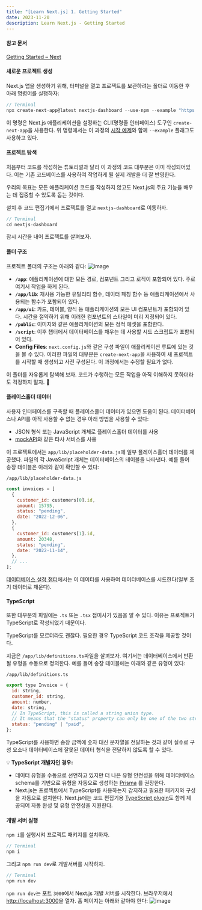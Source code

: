 ```yaml
---
title: "[Learn Next.js] 1. Getting Started"
date: 2023-11-20
description: Learn Next.js - Getting Started
---
```


#### 참고 문서

[Getting Started – Next](https://nextjs.org/learn/dashboard-app/getting-started)

#### 새로운 프로젝트 생성

Next.js 앱을 생성하기 위해, 터미널을 열고 프로젝트를 보관하려는 폴더로 이동한 후 아래 명령어를 실행하자:

```jsx
// Terminal
npx create-next-app@latest nextjs-dashboard --use-npm --example "https://github.com/vercel/next-learn/tree/main/dashboard/starter-example"
```

이 명령은 Next.js 애플리케이션을 설정하는 CLI(명령줄 인터페이스) 도구인 `create-next-app`을 사용한다. 위 명령에서는 이 과정의 [시작 예제](https://github.com/vercel/next-learn/tree/main/dashboard/starter-example)와 함께 `--example` 플래그도 사용하고 있다.

#### 프로젝트 탐색

처음부터 코드를 작성하는 튜토리얼과 달리 이 과정의 코드 대부분은 이미 작성되어있다. 이는 기존 코드베이스를 사용하여 작업하게 될 실제 개발을 더 잘 반영한다.

우리의 목표는 모든 애플리케이션 코드를 작성하지 않고도 Next.js의 주요 기능을 배우는 데 집중할 수 있도록 돕는 것이다.

설치 후 코드 편집기에서 프로젝트를 열고 `nextjs-dashboard`로 이동하자.

```jsx
// Terminal
cd nextjs-dashboard
```

잠시 시간을 내어 프로젝트를 살펴보자.

#### 폴더 구조

프로젝트 폴더의 구조는 아래와 같다:
![image](https://github.com/tamoimi/tami-dev-blog/assets/100749520/79a86e4f-2af9-4001-88b3-2e48037db4e9)

- **`/app`**: 애플리케이션에 대한 모든 경로, 컴포넌트 그리고 로직이 포함되어 있다. 주로 여기서 작업을 하게 된다.
- **`/app/lib`**: 재사용 가능한 유틸리티 함수, 데이터 페칭 함수 등 애플리케이션에서 사용되는 함수가 포함되어 있다.
- **`/app/ui`**: 카드, 테이블, 양식 등 애플리케이션의 모든 UI 컴포넌트가 포함되어 있다. 시간을 절약하기 위해 이러한 컴포넌트의 스타일이 미리 지정되어 있다.
- **`/public`**: 이미지와 같은 애플리케이션의 모든 정적 에셋을 포함한다.
- **`/script`**: 이후 챕터에서 데이터베이스를 채우는 데 사용할 시드 스크립트가 포함되어 있다.
- **Config Files**: `next.config.js`와 같은 구성 파일이 애플리케이션 루트에 있는 것을 볼 수 있다. 이러한 파일의 대부분은 `create-next-app`을 사용하여 새 프로젝트를 시작할 때 생성되고 사전 구성된다. 이 과정에서는 수정할 필요가 없다.

이 폴더를 자유롭게 탐색해 보자. 코드가 수행하는 모든 작업을 아직 이해하지 못하더라도 걱정하지 말자. 🦕

#### 플레이스홀더 데이터

사용자 인터페이스를 구축할 때 플레이스홀더 데이터가 있으면 도움이 된다. 데이터베이스나 API를 아직 사용할 수 없는 경우 아래 방법을 사용할 수 있다:

- JSON 형식 또는 JavaScript 개체로 플레이스홀더 데이터를 사용
- [mockAPI](https://mockapi.io/)와 같은 타사 서비스를 사용

이 프로젝트에서는 `app/lib/placeholder-data.js`에 일부 플레이스홀더 데이터를 제공했다. 파일의 각 JavaScript 개체는 데이터베이스의 테이블을 나타낸다. 예를 들어 송장 테이블은 아래와 같이 확인할 수 있다:

`/app/lib/placeholder-data.js`

```jsx
const invoices = [
  {
    customer_id: customers[0].id,
    amount: 15795,
    status: "pending",
    date: "2022-12-06",
  },
  {
    customer_id: customers[1].id,
    amount: 20348,
    status: "pending",
    date: "2022-11-14",
  },
  // ...
];
```

[데이터베이스 설정 챕터](https://nextjs.org/learn/dashboard-app/setting-up-your-database)에서는 이 데이터를 사용하여 데이터베이스를 시드한다(일부 초기 데이터로 채운다).

#### TypeScript

또한 대부분의 파일에는 `.ts` 또는 `.tsx` 접미사가 있음을 알 수 있다. 이유는 프로젝트가 TypeScript로 작성되었기 때문이다.

TypeScript를 모르더라도 괜찮다. 필요한 경우 TypeScript 코드 조각을 제공할 것이다.

지금은 `/app/lib/definitions.ts`파일을 살펴보자. 여기서는 데이터베이스에서 반환될 유형을 수동으로 정의한다. 예를 들어 송장 테이블에는 아래와 같은 유형이 있다:

`/app/lib/definitions.ts`

```jsx
export type Invoice = {
  id: string,
  customer_id: string,
  amount: number,
  date: string,
  // In TypeScript, this is called a string union type.
  // It means that the "status" property can only be one of the two strings: 'pending' or 'paid'.
  status: "pending" | "paid",
};
```

TypeScript를 사용하면 송장 금액에 숫자 대신 문자열을 전달하는 것과 같이 실수로 구성 요소나 데이터베이스에 잘못된 데이터 형식을 전달하지 않도록 할 수 있다.

💡 **TypeScript 개발자인 경우:**

- 데이터 유형을 수동으로 선언하고 있지만 더 나은 유형 안전성을 위해 데이터베이스 schema를 기반으로 유형을 자동으로 생성하는 [Prisma](https://www.prisma.io/) 를 권장한다.
- Next.js는 프로젝트에서 TypeScript를 사용하는지 감지하고 필요한 패키지와 구성을 자동으로 설치한다. Next.js에는 코드 편집기용 [TypeScript plugin](https://nextjs.org/docs/app/building-your-application/configuring/typescript#typescript-plugin)도 함께 제공되어 자동 완성 및 유형 안전성을 지원한다.

#### 개발 서버 실행

`npm i`를 실행시켜 프로젝트 패키지를 설치하자.

```jsx
// Terminal
npm i
```

그리고 `npm run dev`로 개발서버를 시작하자.

```jsx
// Terminal
npm run dev
```

`npm run dev`는 포트 `3000`에서 Next.js 개발 서버를 시작한다. 브라우저에서 [http://localhost:3000](http://localhost:3000/)을 열자. 홈 페이지는 아래와 같아야 한다:
![image](https://github.com/tamoimi/tami-dev-blog/assets/100749520/a1b583de-9f70-4646-a71d-1a1d7050ad59)
